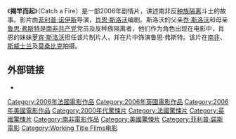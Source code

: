 {{noteTA
|T=zh-hk:怒火燎原; zh-tw:揭竿而起
|G1=Show
|1=zh-hk:怒火燎原; zh-tw:揭竿而起}}
{{Infobox film
|  name=揭竿而起
|  image=
|  caption=
|  director=[[菲利普·诺伊斯|菲利普·诺伊斯]]
|  writer=[[肖恩·斯洛沃|肖恩·斯洛沃]]
|  starring=[[德瑞克·卢克|德瑞克·卢克]]<br>[[蒂姆·罗宾斯|蒂姆·罗宾斯]]<br>[[邦尼·海娜|邦尼·海娜]]
|  producer=[[Tim_Bevan|Tim Bevan]]<br>[[Eric_Fellner|Eric Fellner]]<br>[[Anthony_Minghella|Anthony Minghella]]<br>[[萝宾·斯洛沃|萝宾·斯洛沃]]
|  editing=[[Jill_Bilcock|Jill Bilcock]]
|  cinematography = Ron Fortunado<br>Garry Phillips
|  studio = [[StudioCanal|StudioCanal]]<br>[[Working_Title_Films|Working Title Films]]<br>Mirage Enterprises
|  distributor=[[Focus_Features|Focus Features]]
|  released=2006年10月27日
|  runtime=98分钟
|  country=[[法国|法国]]<br>[[英国|英国]]<br>[[南非|南非]]<br>[[美国|美国]]
|  language=[[南非荷兰语|南非荷兰语]]<br>[[祖鲁语|祖鲁语]]<br>[[英语|英语]]
|  budget= $1400万|}}
《'''揭竿而起'''》（Catch a Fire）是一部2006年剧情片，讲述南非反[[种族隔离|种族隔离]]斗士的故事。影片由[[菲利普·诺伊斯|菲利普·诺伊斯]]导演，[[肖恩·斯洛沃|肖恩·斯洛沃]]编剧。斯洛沃的父亲[[乔·斯洛沃|乔·斯洛沃]]和母亲[[鲁思·弗斯特|鲁思·弗斯特]]是[[南非共产党|南非共产党]]党员及反种族隔离者，他们作为角色出现在电影中，肖恩的妹妹[[萝宾·斯洛沃|萝宾·斯洛沃]]担任该片制片人，并在片中饰演鲁思·弗斯特。该片在[[南非|南非]]、[[斯威士兰|斯威士兰]]及[[莫桑比克|莫桑比克]]拍摄。

==外部链接==
*{{豆瓣|1874382}}

{{Phillip Noyce}}
{{DEFAULTSORT:Catch a Fire}}
[[Category:2006年法國電影作品|Category:2006年法國電影作品]]
[[Category:2006年英國電影作品|Category:2006年英國電影作品]]
[[Category:2006年美國電影作品|Category:2006年美國電影作品]]
[[Category:2000年代驚悚片|Category:2000年代驚悚片]]
[[Category:法國驚悚片|Category:法國驚悚片]]
[[Category:英國驚悚片|Category:英國驚悚片]]
[[Category:南非電影作品|Category:南非電影作品]]
[[Category:美國驚悚片|Category:美國驚悚片]]
[[Category:菲利普·諾斯電影|Category:菲利普·諾斯電影]]
[[Category:Working_Title_Films电影|Category:Working Title Films电影]]